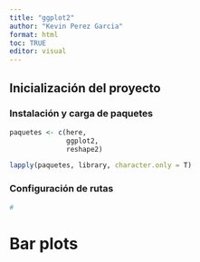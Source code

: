 ```yaml
---
title: "ggplot2"
author: "Kevin Perez Garcia"
format: html
toc: TRUE
editor: visual
---
```


## Inicialización del proyecto

### Instalación y carga de paquetes

```r
paquetes <- c(here,
              ggplot2,
              reshape2)

lapply(paquetes, library, character.only = T)
```

### Configuración de rutas

```r
#
```

# Bar plots
